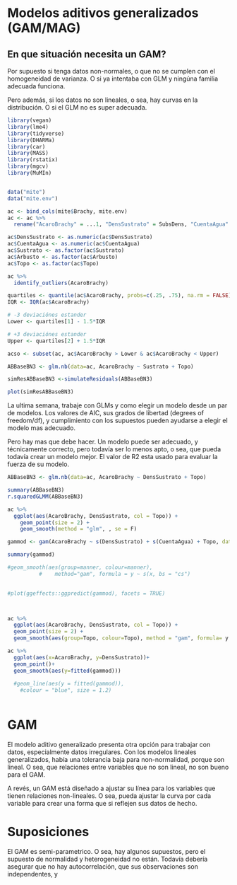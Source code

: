 # Modelos aditivos generalizados (GAM/MAG)

## En que situación necesita un GAM?

Por supuesto si tenga datos non-normales, o que no se cumplen con el homogeneidad de varianza. O si ya intentaba con GLM y ningúna familia adecuada funciona.

Pero además, si los datos no son lineales, o sea, hay curvas en la distribución. O si el GLM no es super adecuada.

```r
library(vegan)
library(lme4)
library(tidyverse)
library(DHARMa)
library(car)
library(MASS)
library(rstatix)
library(mgcv)
library(MuMIn)


data("mite")
data("mite.env")

ac <- bind_cols(mite$Brachy, mite.env)
ac <- ac %>%
  rename("AcaroBrachy" = ...1, "DensSustrato" = SubsDens, "CuentaAgua" = WatrCont, "Sustrato" = Substrate, "Arbusto" = Shrub)

ac$DensSustrato <- as.numeric(ac$DensSustrato)
ac$CuentaAgua <- as.numeric(ac$CuentaAgua)
ac$Sustrato <- as.factor(ac$Sustrato)
ac$Arbusto <- as.factor(ac$Arbusto)
ac$Topo <- as.factor(ac$Topo)

ac %>% 
  identify_outliers(AcaroBrachy)

quartiles <- quantile(ac$AcaroBrachy, probs=c(.25, .75), na.rm = FALSE)
IQR <- IQR(ac$AcaroBrachy)

# -3 deviaciónes estander 
Lower <- quartiles[1] - 1.5*IQR

# +3 deviaciónes estander
Upper <- quartiles[2] + 1.5*IQR 

acso <- subset(ac, ac$AcaroBrachy > Lower & ac$AcaroBrachy < Upper)

ABBaseBN3 <- glm.nb(data=ac, AcaroBrachy ~ Sustrato + Topo)

simResABBaseBN3 <-simulateResiduals(ABBaseBN3) 

plot(simResABBaseBN3)

```

La ultima semana, trabaje con GLMs y como elegir un modelo desde un par de modelos. Los valores de AIC, sus grados de libertad (degrees of freedom/df), y cumplimiento con los supuestos pueden ayudarse a elegir el modelo mas adecuado. 

Pero hay mas que debe hacer. Un modelo puede ser adecuado, y técnicamente correcto, pero todavía ser lo menos apto, o sea, que pueda todavía crear un modelo mejor. El valor de R2 esta usado para evaluar la fuerza de su modelo. 


```r
ABBaseBN3 <- glm.nb(data=ac, AcaroBrachy ~ DensSustrato + Topo)

summary(ABBaseBN3)
r.squaredGLMM(ABBaseBN3)
```



```r


ac %>%
  ggplot(aes(AcaroBrachy, DensSustrato, col = Topo)) + 
    geom_point(size = 2) + 
    geom_smooth(method = "glm", , se = F)

gammod <- gam(AcaroBrachy ~ s(DensSustrato) + s(CuentaAgua) + Topo, data=ac)

summary(gammod)

#geom_smooth(aes(group=manner, colour=manner),
          #    method="gam", formula = y ~ s(x, bs = "cs") 

              
#plot(ggeffects::ggpredict(gammod), facets = TRUE)



ac %>%
  ggplot(aes(AcaroBrachy, DensSustrato, col = Topo)) + 
  geom_point(size = 2) + 
  geom_smooth(aes(group=Topo, colour=Topo), method = "gam", formula= y ~ s(x, bs="cs"))

ac %>%
  ggplot(aes(x=AcaroBrachy, y=DensSustrato))+
  geom_point()+
  geom_smooth(aes(y=fitted(gammod)))
              
  #geom_line(aes(y = fitted(gammod)),
    #colour = "blue", size = 1.2)



```

# GAM

El modelo aditivo generalizado presenta otra opción para trabajar con datos, especialmente datos irregulares. Con los modelos lineales generalizados, había una tolerancia baja para non-normalidad, porque son lineal. O sea, que relaciones entre variables que no son lineal, no son bueno para el GAM.

A revés, un GAM está diseñado a ajustar su línea para los variables que tienen relaciones non-lineales. O sea, pueda ajustar la curva por cada variable para crear una forma que si reflejen sus datos de hecho.

# Suposiciones

El GAM es semi-parametrico. O sea, hay algunos supuestos, pero el supuesto de normalidad y heterogeneidad no están. Todavía debería asegurar que no hay autocorrelación, que sus observaciones son independentes, y
